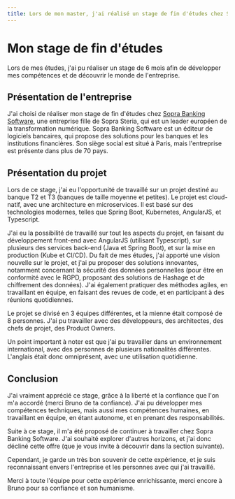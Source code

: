 ```yaml
---
title: Lors de mon master, j'ai réalisé un stage de fin d'études chez Sopra Banking Software où j'ai appris beaucoup.
---
```


# Mon stage de fin d'études

Lors de mes études, j'ai pu réaliser un stage de 6 mois afin de développer mes compétences et de découvrir le monde de l'entreprise.

## Présentation de l'entreprise

J'ai choisi de réaliser mon stage de fin d'études chez [Sopra Banking Software](https://www.soprabanking.com/), une entreprise fille de Sopra Steria, qui est un leader européen de la transformation numérique.
Sopra Banking Software est un éditeur de logiciels bancaires, qui propose des solutions pour les banques et les institutions financières. Son siège social est situé à Paris, mais l'entreprise est présente dans plus de 70 pays.

## Présentation du projet

Lors de ce stage, j'ai eu l'opportunité de travaillé sur un projet destiné au banque T2 et T3 (banques de taille moyenne et petites).
Le projet est cloud-natif, avec une architecture en microservices. Il est basé sur des technologies modernes, telles que Spring Boot, Kubernetes, AngularJS, et Typescript.

J'ai eu la possibilité de travaillé sur tout les aspects du projet, en faisant du développement front-end avec AngularJS (utilisant Typescript), sur plusieurs des services back-end (Java et Spring Boot), et sur la mise en production (Kube et CI/CD).
Du fait de mes études, j'ai apporté une vision nouvelle sur le projet, et j'ai pu proposer des solutions innovantes, notamment concernant la sécurité des données personnelles (pour être en conformité avec le RGPD, proposant des solutions de Hashage et de chiffrement des données).
J'ai également pratiquer des méthodes agiles, en travaillant en équipe, en faisant des revues de code, et en participant à des réunions quotidiennes.

Le projet se divisé en 3 équipes différentes, et la mienne était composé de 8 personnes. J'ai pu travailler avec des développeurs, des architectes, des chefs de projet, des Product Owners.

Un point important à noter est que j'ai pu travailler dans un environnement international, avec des personnes de plusieurs nationalités différentes. L'anglais était donc omniprésent, avec une utilisation quotidienne.

## Conclusion

J'ai vraiment apprécié ce stage, grâce à la liberté et la confiance que l'on m'a accordé (merci Bruno de ta confiance). J'ai pu développer mes compétences techniques, mais aussi mes compétences humaines, en travaillant en équipe, en étant autonome, et en prenant des responsabilités.

Suite à ce stage, il m'a été proposé de continuer à travailler chez Sopra Banking Software. J'ai souhaité explorer d'autres horizons, et j'ai donc décliné cette offre (que je vous invite à découvrir dans la section suivante).

Cependant, je garde un très bon souvenir de cette expérience, et je suis reconnaissant envers l'entreprise et les personnes avec qui j'ai travaillé.

Merci à toute l'équipe pour cette expérience enrichissante, merci encore à Bruno pour sa confiance et son humanisme.
